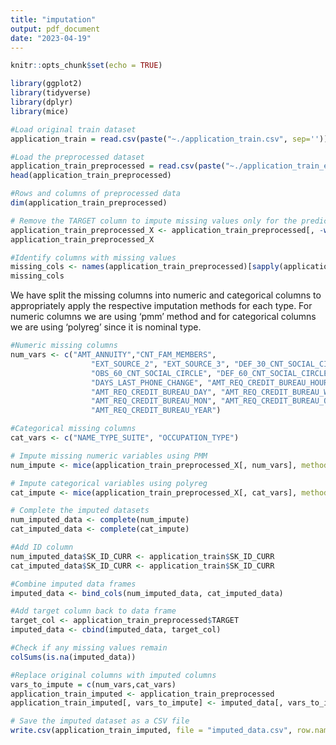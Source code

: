 ```yaml
---
title: "imputation"
output: pdf_document
date: "2023-04-19"
---
```


```r
knitr::opts_chunk$set(echo = TRUE)
```


```r
library(ggplot2)
library(tidyverse)
library(dplyr)
library(mice)
```

```r
#Load original train dataset
application_train = read.csv(paste("~./application_train.csv", sep=''))
```


```r
#Load the preprocessed dataset
application_train_preprocessed = read.csv(paste("~./application_train_encoded.csv", sep=''))
head(application_train_preprocessed)
```



```r
#Rows and columns of preprocessed data
dim(application_train_preprocessed)
```

```r
# Remove the TARGET column to impute missing values only for the predictor variables
application_train_preprocessed_X <- application_train_preprocessed[, -which(names(application_train_preprocessed) == "TARGET")]
application_train_preprocessed_X
```


```r
#Identify columns with missing values
missing_cols <- names(application_train_preprocessed)[sapply(application_train_preprocessed, function(x) anyNA(x))]
missing_cols
```
We have split the missing columns into numeric and categorical columns to appropriately apply the respective imputation methods for each type. For numeric columns we are using 'pmm' method and for categorical columns we are using 'polyreg' since it is nominal type.

```r
#Numeric missing columns
num_vars <- c("AMT_ANNUITY","CNT_FAM_MEMBERS", 
                  "EXT_SOURCE_2", "EXT_SOURCE_3", "DEF_30_CNT_SOCIAL_CIRCLE", 
                  "OBS_60_CNT_SOCIAL_CIRCLE", "DEF_60_CNT_SOCIAL_CIRCLE", 
                  "DAYS_LAST_PHONE_CHANGE", "AMT_REQ_CREDIT_BUREAU_HOUR", 
                  "AMT_REQ_CREDIT_BUREAU_DAY", "AMT_REQ_CREDIT_BUREAU_WEEK", 
                  "AMT_REQ_CREDIT_BUREAU_MON", "AMT_REQ_CREDIT_BUREAU_QRT", 
                  "AMT_REQ_CREDIT_BUREAU_YEAR")

#Categorical missing columns
cat_vars <- c("NAME_TYPE_SUITE", "OCCUPATION_TYPE")
```

```r
# Impute missing numeric variables using PMM
num_impute <- mice(application_train_preprocessed_X[, num_vars], method = "pmm")
```

```r
# Impute categorical variables using polyreg
cat_impute <- mice(application_train_preprocessed_X[, cat_vars], method = "polyreg")
```

```r
# Complete the imputed datasets
num_imputed_data <- complete(num_impute)
cat_imputed_data <- complete(cat_impute)
```

```r
#Add ID column
num_imputed_data$SK_ID_CURR <- application_train$SK_ID_CURR
cat_imputed_data$SK_ID_CURR <- application_train$SK_ID_CURR
```


```r
#Combine imputed data frames
imputed_data <- bind_cols(num_imputed_data, cat_imputed_data)

#Add target column back to data frame
target_col <- application_train_preprocessed$TARGET 
imputed_data <- cbind(imputed_data, target_col)
```


```r
#Check if any missing values remain
colSums(is.na(imputed_data))
```
```r
#Replace original columns with imputed columns
vars_to_impute = c(num_vars,cat_vars)
application_train_imputed <- application_train_preprocessed
application_train_imputed[, vars_to_impute] <- imputed_data[, vars_to_impute]
```


```r
# Save the imputed dataset as a CSV file
write.csv(application_train_imputed, file = "imputed_data.csv", row.names = FALSE)
```

